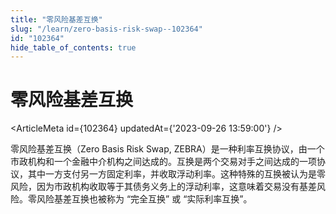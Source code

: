 ```yaml
---
title: "零风险基差互换"
slug: "/learn/zero-basis-risk-swap--102364"
id: "102364"
hide_table_of_contents: true
---
```



# 零风险基差互换

<ArticleMeta id={102364} updatedAt={'2023-09-26 13:59:00'} />
<div className='border-solid border-b border-t-0 my-4 border-[var(--ifm-color-gray-300)]' />

零风险基差互换（Zero Basis Risk Swap, ZEBRA）是一种利率互换协议，由一个市政机构和一个金融中介机构之间达成的。互换是两个交易对手之间达成的一项协议，其中一方支付另一方固定利率，并收取浮动利率。这种特殊的互换被认为是零风险，因为市政机构收取等于其债务义务上的浮动利率，这意味着交易没有基差风险。零风险基差互换也被称为 “完全互换” 或 “实际利率互换”。
